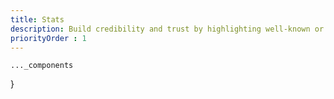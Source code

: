 ```yaml
---
title: Stats
description: Build credibility and trust by highlighting well-known or reputable brands that are connected to your business.
priorityOrder : 1
---
```



    ..._components
}

<BlockPreview
    title="One"
    src="/blocks-preview/stats/one"
    code={oneCode}
    client:visible
/>

<BlockPreview
    title="Cards"
    src="/blocks-preview/stats/cards"
    code={cardsCode}
    client:visible
/>

<BlockPreview
    title="With Testimonial"
    src="/blocks-preview/stats/with-testimonial"
    code={testimonialCode}
    client:visible
/>